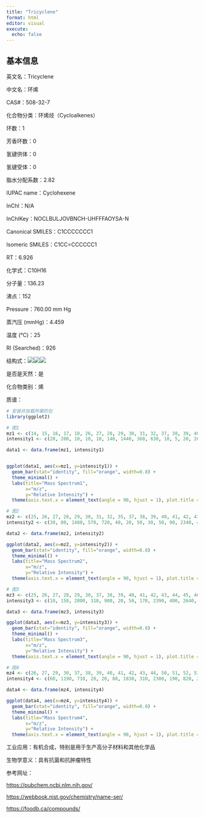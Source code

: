 ```yaml
---
title: "Tricyclene"
format: html
editor: visual
execute: 
  echo: false
---
```


## 基本信息

英文名：Tricyclene

中文名：环烯

CAS#：508-32-7

化合物分类：环烯烃（Cycloalkenes）

环数：1

芳香环数：0

氢键供体：0

氢键受体：0

脂水分配系数：2.82

IUPAC name：Cyclohexene

InChl：N/A

InChlKey：NOCLBULJOVBNCH-UHFFFAOYSA-N

Canonical SMILES：C1CCCCCCC1

Isomeric SMILES：C1CC=CCCCCC1

RT：6.926

化学式：C10H16

分子量：136.23

沸点：152

Pressure：760.00 mm Hg

蒸汽压 (mmHg)：4.459

温度 (℃)：25

RI (Searched)：926

结构式：![](images/Tricyclene-1.png)![](images/Tricyclene-2.png)![](images/Tricyclene-3.png)

是否是天然：是

化合物类别：烯

质谱：

```r
# 安装并加载所需的包
library(ggplot2)

# 图1
mz1 <- c(14, 15, 16, 17, 18, 26, 27, 28, 29, 30, 31, 32, 37, 38, 39, 40, 41, 42, 43, 44, 45, 50, 51, 52, 53, 54, 55, 56, 57, 58, 61, 62, 63, 64, 65, 66, 67, 68, 69, 70, 71, 74, 75, 77, 78, 79, 80, 81, 82, 83, 85, 86, 87, 89, 91, 92, 93, 94, 95, 96, 101, 102, 103, 104, 105, 106, 107, 108, 109, 115, 116, 117, 119, 121, 122, 123, 136, 137, 138)
intensity1 <- c(20, 200, 10, 10, 10, 140, 1440, 360, 630, 10, 5, 20, 20, 200, 2240, 420, 2450, 200, 820, 20, 5, 210, 690, 290, 850, 150, 700, 50, 350, 90, 10, 70, 250, 10, 770, 680, 930, 160, 110, 240, 20, 30, 30, 2200, 950, 2470, 940, 270, 60, 10, 5, 5, 5, 60, 3140, 2700, 9999, 890, 230, 10, 5, 30, 190, 5, 1040, 280, 490, 130, 20, 60, 10, 40, 210, 2000, 200, 5, 1590, 180, 5)

data1 <- data.frame(mz1, intensity1)


ggplot(data1, aes(x=mz1, y=intensity1)) +
  geom_bar(stat="identity", fill="orange", width=0.8) + 
  theme_minimal() + 
  labs(title="Mass Spectrum1",
       x="m/z",
       y="Relative Intensity") + 
  theme(axis.text.x = element_text(angle = 90, hjust = 1), plot.title = element_text(hjust = 0.5))  

# 图2
mz2 <- c(25, 26, 27, 28, 29, 30, 31, 32, 35, 37, 38, 39, 40, 41, 42, 43, 44, 47, 49, 50, 51, 52, 53, 54, 55, 57, 58, 59, 62, 63, 64, 65, 66, 67, 68, 69, 70, 72, 74, 75, 77, 78, 79, 80, 81, 82, 86, 89, 91, 92, 93, 94, 95, 101, 103, 104, 105, 106, 107, 108, 109, 115, 117, 119, 120, 121, 122, 126, 136, 137)
intensity2 <- c(30, 80, 1480, 570, 720, 40, 20, 50, 30, 50, 90, 2340, 450, 2750, 220, 870, 10, 40, 20, 150, 640, 280, 1030, 130, 870, 320, 70, 20, 50, 260, 20, 760, 680, 950, 200, 110, 230, 80, 40, 50, 2040, 810, 2260, 830, 260, 50, 30, 130, 2270, 1930, 9999, 850, 310, 10, 150, 20, 900, 260, 470, 140, 20, 40, 60, 180, 50, 2190, 200, 30, 1480, 160)

data2 <- data.frame(mz2, intensity2)

ggplot(data2, aes(x=mz2, y=intensity2)) +
  geom_bar(stat="identity", fill="orange", width=0.8) + 
  theme_minimal() + 
  labs(title="Mass Spectrum2",
       x="m/z",
       y="Relative Intensity") + 
  theme(axis.text.x = element_text(angle = 90, hjust = 1), plot.title = element_text(hjust = 0.5))  

# 图3
mz3 <- c(25, 26, 27, 28, 29, 30, 37, 38, 39, 40, 41, 42, 43, 44, 45, 46, 49, 50, 51, 52, 53, 54, 55, 56, 57, 58, 59, 60, 61, 62, 63, 65, 66, 67, 68, 69, 70, 71, 74, 75, 76, 77, 78, 79, 80, 81, 82, 83, 84, 85, 86, 87, 90, 91, 92, 93, 94, 95, 96, 97, 101, 102, 103, 104, 105, 106, 107, 108, 109, 110, 115, 116, 117, 118, 119, 120, 121, 122, 123, 135, 136, 137, 138)
intensity3 <- c(10, 150, 2000, 310, 900, 20, 50, 170, 2390, 400, 2640, 190, 920, 30, 10, 10, 10, 190, 630, 270, 920, 140, 820, 50, 390, 90, 20, 10, 10, 70, 200, 560, 680, 810, 220, 140, 290, 40, 20, 70, 20, 1590, 690, 1850, 910, 300, 80, 10, 10, 10, 10, 10, 200, 1560, 1830, 9999, 870, 330, 30, 10, 10, 20, 110, 50, 770, 220, 520, 160, 40, 10, 40, 20, 30, 10, 150, 30, 2460, 240, 10, 20, 2060, 220, 10)

data3 <- data.frame(mz3, intensity3)

ggplot(data3, aes(x=mz3, y=intensity3)) +
  geom_bar(stat="identity", fill="orange", width=0.8) + 
  theme_minimal() + 
  labs(title="Mass Spectrum3",
       x="m/z",
       y="Relative Intensity") + 
  theme(axis.text.x = element_text(angle = 90, hjust = 1), plot.title = element_text(hjust = 0.5))  

# 图4
mz4 <- c(26, 27, 29, 30, 37, 38, 39, 40, 41, 42, 43, 44, 50, 51, 52, 53, 54, 55, 56, 57, 58, 59, 60, 61, 62, 63, 64, 65, 66, 67, 68, 69, 70, 71, 74, 75, 76, 77, 78, 79, 80, 81, 82, 83, 89, 90, 91, 92, 93, 94, 95, 96, 102, 103, 104, 105, 106, 107, 108, 109, 115, 116, 117, 118, 119, 120, 121, 122, 123, 135, 136, 137, 138)
intensity4 <- c(60, 1190, 710, 20, 20, 80, 1830, 310, 2300, 190, 820, 20, 130, 500, 240, 860, 160, 750, 50, 350, 130, 50, 10, 5, 40, 170, 50, 650, 680, 920, 200, 120, 270, 30, 20, 20, 20, 2010, 800, 2180, 840, 300, 80, 10, 50, 20, 2420, 2170, 9999, 890, 310, 20, 20, 170, 70, 1060, 280, 520, 170, 30, 60, 5, 60, 10, 200, 40, 2260, 230, 5, 10, 1720, 200, 10)

data4 <- data.frame(mz4, intensity4)

ggplot(data4, aes(x=mz4, y=intensity4)) +
  geom_bar(stat="identity", fill="orange", width=0.8) + 
  theme_minimal() + 
  labs(title="Mass Spectrum4",
       x="m/z",
       y="Relative Intensity") + 
  theme(axis.text.x = element_text(angle = 90, hjust = 1), plot.title = element_text(hjust = 0.5))  

```

工业应用：有机合成，特别是用于生产高分子材料和其他化学品

生物学意义：具有抗菌和抗肿瘤特性

参考网址：

<https://pubchem.ncbi.nlm.nih.gov/>

<https://webbook.nist.gov/chemistry/name-ser/>

<https://foodb.ca/compounds/>

